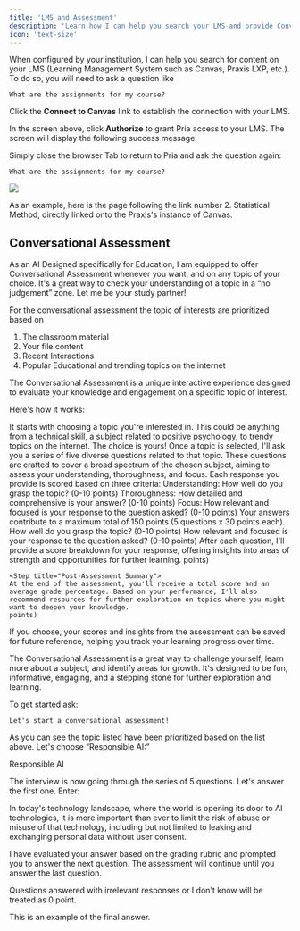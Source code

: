 ```yaml
---
title: 'LMS and Assessment'
description: 'Learn how I can help you search your LMS and provide Conversational Assessment.'
icon: 'text-size'
---
```


When configured by your institution, I can help you search for content on your LMS (Learning Management System such as Canvas, Praxis LXP, etc.). To do so, you will need to ask a question like

```text Prompt wrap icon="comment"
What are the assignments for my course?
```


Click the **Connect to Canvas** link to establish the connection with your LMS.

In the screen above, click **Authorize** to grant Pria access to your LMS. The screen will display the following success message:

Simply close the browser Tab to return to Pria and ask the question again:

<Tabs>
  <Tab title="Input" icon="rectangle-terminal">
    
```text Input
What are the assignments for my course?
```
  </Tab>
  <Tab title="Response" icon="comment-dots">

<Frame caption="The response include links to your Canvas LMS to access specific details about your assignments.">
  <img src="/images/lms-assesment/response.webp" />
</Frame>

  </Tab>
</Tabs>

As an example, here is the page following the link number 2. Statistical Method, directly linked onto the Praxis's instance of Canvas.

## Conversational Assessment

As an AI Designed specifically for Education, I am equipped to offer Conversational Assessment whenever you want, and on any topic of your choice. It's a great way to check your understanding of a topic in a “no judgement” zone. Let me be your study partner!

For the conversational assessment the topic of interests are prioritized based on

1.  The classroom material
2.  Your file content
3.  Recent Interactions
4.  Popular Educational and trending topics on the internet

The Conversational Assessment is a unique interactive experience designed to evaluate your knowledge and engagement on a specific topic of interest.

Here's how it works:

<Steps>
  <Step title="Topic Selection">
    It starts with choosing a topic you're interested in. This could be anything
    from a technical skill, a subject related to positive psychology, to trendy
    topics on the internet. The choice is yours!
  </Step>
  <Step title="Question Series">
    Once a topic is selected, I'll ask you a series of five diverse questions
    related to that topic. These questions are crafted to cover a broad spectrum
    of the chosen subject, aiming to assess your understanding, thoroughness,
    and focus.
  </Step>
  <Step title="Scoring">
    Each response you provide is scored based on three criteria: Understanding:
    How well do you grasp the topic? (0-10 points) Thoroughness: How detailed
    and comprehensive is your answer? (0-10 points) Focus: How relevant and
    focused is your response to the question asked? (0-10 points) Your answers
    contribute to a maximum total of 150 points (5 questions x 30 points each).
  </Step>
  <Step title="Understanding">
    How well do you grasp the topic? (0-10 points)
  </Step>
  <Step title="Focus">
    How relevant and focused is your response to the question asked? (0-10
    points)
  </Step>
  <Step title="Feedback">
    After each question, I'll provide a score breakdown for your response, offering insights into areas of strength and opportunities for further learning.
    points)
  </Step>

    <Step title="Post-Assessment Summary">
    At the end of the assessment, you'll receive a total score and an average grade percentage. Based on your performance, I'll also recommend resources for further exploration on topics where you might want to deepen your knowledge.
    points)
  </Step>
  <Step title="Memory">
    If you choose, your scores and insights from the assessment can be saved for future reference, helping you track your learning progress over time.
  </Step>



</Steps>


The Conversational Assessment is a great way to challenge yourself, learn more about a subject, and identify areas for growth. It's designed to be fun, informative, engaging, and a stepping stone for further exploration and learning.

To get started ask:

```text Prompt wrap icon="comment"
Let's start a conversational assessment!
```

As you can see the topic listed have been prioritized based on the list above.
Let's choose “Responsible AI:”

Responsible AI

The interview is now going through the series of 5 questions. Let's answer the first one. Enter:

In today's technology landscape, where the world is opening its door to AI technologies, it is more important than ever to limit the risk of abuse or misuse of that technology, including but not limited to leaking and exchanging personal data without user consent.

I have evaluated your answer based on the grading rubric and prompted you to answer the next question. The assessment will continue until you answer the last question.

Questions answered with irrelevant responses or I don't know will be treated as 0 point.

This is an example of the final answer.
